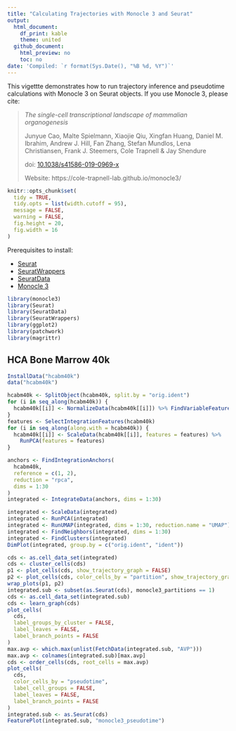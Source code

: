 ```yaml
---
title: "Calculating Trajectories with Monocle 3 and Seurat"
output:
  html_document:
    df_print: kable
    theme: united
  github_document:
    html_preview: no
    toc: no
date: 'Compiled: `r format(Sys.Date(), "%B %d, %Y")`'
---
```

  
This vigettte demonstrates how to run trajectory inference and pseudotime calculations with Monocle 3 on Seurat objects. If you use Monocle 3, please cite:

> *The single-cell transcriptional landscape of mammalian organogenesis*
>
> Junyue Cao, Malte Spielmann, Xiaojie Qiu, Xingfan Huang, Daniel M. Ibrahim, Andrew J. Hill, Fan Zhang, Stefan Mundlos, Lena Christiansen, Frank J. Steemers, Cole Trapnell & Jay Shendure
>
> doi: [10.1038/s41586-019-0969-x](https://doi.org/10.1038/s41586-019-0969-x)
>
> Website: https://cole-trapnell-lab.github.io/monocle3/

```r
knitr::opts_chunk$set(
  tidy = TRUE,
  tidy.opts = list(width.cutoff = 95),
  message = FALSE,
  warning = FALSE,
  fig.height = 20,
  fig.width = 16
)
```

Prerequisites to install:

* [Seurat](https://satijalab.org/seurat/install)
* [SeuratWrappers](https://github.com/satijalab/seurat-wrappers)
* [SeuratData](https://github.com/satijalab/seurat-data)
* [Monocle 3](https://cole-trapnell-lab.github.io/monocle3/docs/installation/)

```r
library(monocle3)
library(Seurat)
library(SeuratData)
library(SeuratWrappers)
library(ggplot2)
library(patchwork)
library(magrittr)
```

## HCA Bone Marrow 40k

```r
InstallData("hcabm40k")
data("hcabm40k")
```

```r
hcabm40k <- SplitObject(hcabm40k, split.by = "orig.ident")
for (i in seq_along(hcabm40k)) {
  hcabm40k[[i]] <- NormalizeData(hcabm40k[[i]]) %>% FindVariableFeatures()
}
features <- SelectIntegrationFeatures(hcabm40k)
for (i in seq_along(along.with = hcabm40k)) {
  hcabm40k[[i]] <- ScaleData(hcabm40k[[i]], features = features) %>%
    RunPCA(features = features)
}
```

```r
anchors <- FindIntegrationAnchors(
  hcabm40k,
  reference = c(1, 2),
  reduction = "rpca",
  dims = 1:30
)
integrated <- IntegrateData(anchors, dims = 1:30)
```

```r
integrated <- ScaleData(integrated)
integrated <- RunPCA(integrated)
integrated <- RunUMAP(integrated, dims = 1:30, reduction.name = "UMAP")
integrated <- FindNeighbors(integrated, dims = 1:30)
integrated <- FindClusters(integrated)
DimPlot(integrated, group.by = c("orig.ident", "ident"))
```

<!-- TODO: -->
<!--  cluster in Seurat -->

```r
cds <- as.cell_data_set(integrated)
cds <- cluster_cells(cds)
p1 <- plot_cells(cds, show_trajectory_graph = FALSE)
p2 <- plot_cells(cds, color_cells_by = "partition", show_trajectory_graph = FALSE)
wrap_plots(p1, p2)
integrated.sub <- subset(as.Seurat(cds), monocle3_partitions == 1)
cds <- as.cell_data_set(integrated.sub)
cds <- learn_graph(cds)
plot_cells(
  cds,
  label_groups_by_cluster = FALSE,
  label_leaves = FALSE,
  label_branch_points = FALSE
)
max.avp <- which.max(unlist(FetchData(integrated.sub, "AVP")))
max.avp <- colnames(integrated.sub)[max.avp]
cds <- order_cells(cds, root_cells = max.avp)
plot_cells(
  cds,
  color_cells_by = "pseudotime",
  label_cell_groups = FALSE,
  label_leaves = FALSE,
  label_branch_points = FALSE
)
integrated.sub <- as.Seurat(cds)
FeaturePlot(integrated.sub, "monocle3_pseudotime")
```
